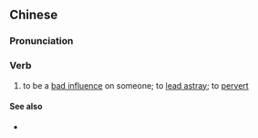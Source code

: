 ==Chinese==
{{zh-forms|s=带坏}}

===Pronunciation===
{{zh-pron
|m=dàihuài
|c=daai3 waai6
|cat=v
}}

===Verb===
{{zh-verb}}

# to be a [[bad influence]] on someone; to [[lead astray]]; to [[pervert]]

====See also====
* {{zh-l|教壞}}